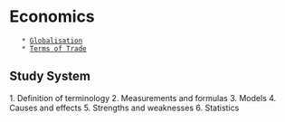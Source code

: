 
= Economics =
	* [[Globalisation]]
	* [[Terms of Trade]]


== Study System ==

1. Definition of terminology
2. Measurements and formulas
3. Models
4. Causes and effects
5. Strengths and weaknesses
6. Statistics
